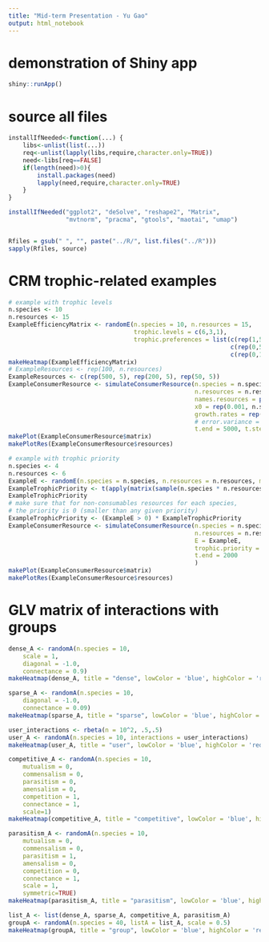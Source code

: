 ```yaml
---
title: "Mid-term Presentation - Yu Gao"
output: html_notebook
---
```


# demonstration of Shiny app

```r
shiny::runApp()
```


# source all files
```r
installIfNeeded<-function(...) {
    libs<-unlist(list(...))
    req<-unlist(lapply(libs,require,character.only=TRUE))
    need<-libs[req==FALSE]
    if(length(need)>0){ 
        install.packages(need)
        lapply(need,require,character.only=TRUE)
    }
}

installIfNeeded("ggplot2", "deSolve", "reshape2", "Matrix", 
                "mvtnorm", "pracma", "gtools", "maotai", "umap")


Rfiles = gsub(" ", "", paste("../R/", list.files("../R")))
sapply(Rfiles, source)
```

# CRM trophic-related examples
```r
# example with trophic levels
n.species <- 10
n.resources <- 15
ExampleEfficiencyMatrix <- randomE(n.species = 10, n.resources = 15,
                                   trophic.levels = c(6,3,1),
                                   trophic.preferences = list(c(rep(1,5), rep(-1, 5), rep(0, 5)), 
                                                              c(rep(0,5), rep(1, 5), rep(-1, 5)), 
                                                              c(rep(0,10), rep(1, 5))))
makeHeatmap(ExampleEfficiencyMatrix)
# ExampleResources <- rep(100, n.resources)
ExampleResources <- c(rep(500, 5), rep(200, 5), rep(50, 5))
ExampleConsumerResource <- simulateConsumerResource(n.species = n.species, 
                                                    n.resources = n.resources, names.species = letters[1:n.species], 
                                                    names.resources = paste0("res",LETTERS[1:n.resources]), E = ExampleEfficiencyMatrix, 
                                                    x0 = rep(0.001, n.species), resources = ExampleResources, 
                                                    growth.rates = rep(1, n.species),
                                                    # error.variance = 0.001,
                                                    t.end = 5000, t.step = 1)
makePlot(ExampleConsumerResource$matrix)
makePlotRes(ExampleConsumerResource$resources)

```

```r
# example with trophic priority
n.species <- 4
n.resources <- 6
ExampleE <- randomE(n.species = n.species, n.resources = n.resources, mean.consumption = n.resources, mean.production = 0)
ExampleTrophicPriority <- t(apply(matrix(sample(n.species * n.resources), nrow = n.species), 1, order))
ExampleTrophicPriority
# make sure that for non-consumables resources for each species, 
# the priority is 0 (smaller than any given priority) 
ExampleTrophicPriority <- (ExampleE > 0) * ExampleTrophicPriority
ExampleConsumerResource <- simulateConsumerResource(n.species = n.species, 
                                                    n.resources = n.resources, 
                                                    E = ExampleE, 
                                                    trophic.priority = ExampleTrophicPriority,
                                                    t.end = 2000
                                                    )
makePlot(ExampleConsumerResource$matrix)
makePlotRes(ExampleConsumerResource$resources)
```
# GLV matrix of interactions with groups
```r
dense_A <- randomA(n.species = 10, 
    scale = 1, 
    diagonal = -1.0, 
    connectance = 0.9)
makeHeatmap(dense_A, title = "dense", lowColor = 'blue', highColor = 'red')

sparse_A <- randomA(n.species = 10, 
    diagonal = -1.0,
    connectance = 0.09)
makeHeatmap(sparse_A, title = "sparse", lowColor = 'blue', highColor = 'red')

user_interactions <- rbeta(n = 10^2, .5,.5)
user_A <- randomA(n.species = 10, interactions = user_interactions)
makeHeatmap(user_A, title = "user", lowColor = 'blue', highColor = 'red')

competitive_A <- randomA(n.species = 10, 
    mutualism = 0, 
    commensalism = 0, 
    parasitism = 0, 
    amensalism = 0, 
    competition = 1, 
    connectance = 1, 
    scale=1)
makeHeatmap(competitive_A, title = "competitive", lowColor = 'blue', highColor = 'red')

parasitism_A <- randomA(n.species = 10, 
    mutualism = 0,
    commensalism = 0,
    parasitism = 1,
    amensalism = 0,
    competition = 0,
    connectance = 1,
    scale = 1,
    symmetric=TRUE)
makeHeatmap(parasitism_A, title = "parasitism", lowColor = 'blue', highColor = 'red')

list_A <- list(dense_A, sparse_A, competitive_A, parasitism_A)
groupA <- randomA(n.species = 40, listA = list_A, scale = 0.5)
makeHeatmap(groupA, title = "group", lowColor = 'blue', highColor = 'red')
```

